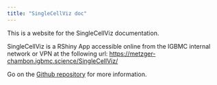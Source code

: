 ```yaml
---
title: "SingleCellViz doc"
---
```


This is a website for the SingleCellViz documentation.

SingleCellViz is a RShiny App accessible online from the IGBMC internal network or VPN at the following url: [https://metzger-chambon.igbmc.science/SingleCellViz/](https://metzger-chambon.igbmc.science/SingleCellViz/)

Go on the [Github repository](https://github.com/metzger-chambon/singlecellviz) for more information.
